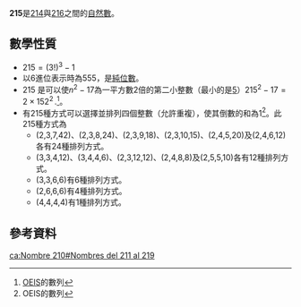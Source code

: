 {{noteTA|G1=Math}}
{{整数
| 小写 = 二百一十五（二百十五）
| 质因数分解 = 5 × 43
| 正因數 = [[1|1]]，[[5|5]]，[[43|43]]，215
| 罗马数字 =CCXV 
}}
'''215'''是[[214|214]]與[[216|216]]之間的[[自然數|自然數]]。

== 數學性質 ==
{{數字性質|use math=yes}}
*<math>215 = (3!)^3 - 1</math>
*以6進位表示時為555，是[[純位數|純位數]]。
*215 是可以使<math>n^2-17</math>為一平方數2倍的第二小整數（最小的是[[5|5]]）<math>215^2-17 = 2 \times 152^2\, </math>.<ref>[[OEIS|OEIS]]的數列{{OEIS2C|id=A110546}}</ref>。
*有215種方式可以選擇並排列四個整數（允許重複），使其倒數的和為1<ref>OEIS的數列{{OEIS2C|id=A002967}}</ref>。此215種方式為
**(2,3,7,42)、(2,3,8,24)、(2,3,9,18)、(2,3,10,15)、(2,4,5,20)及(2,4,6,12)各有24種排列方式。
**(3,3,4,12)、(3,4,4,6)、(2,3,12,12)、(2,4,8,8)及(2,5,5,10)各有12種排列方式。
**(3,3,6,6)有6種排列方式。
**(2,6,6,6)有4種排列方式。
**(4,4,4,4)有1種排列方式。

==參考資料==
{{reflist}}

{{Num-stub}}

[[ca:Nombre_210#Nombres_del_211_al_219|ca:Nombre 210#Nombres del 211 al 219]]